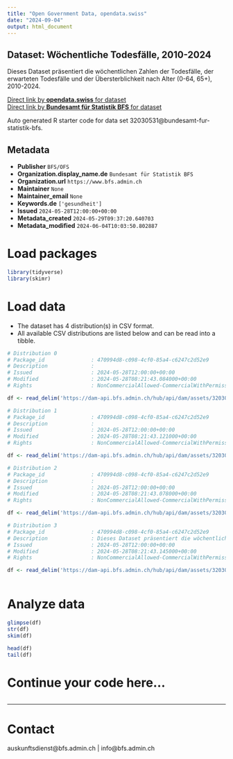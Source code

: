 ```yaml
---
title: "Open Government Data, opendata.swiss"
date: "2024-09-04"
output: html_document
---
```


## Dataset: Wöchentliche Todesfälle, 2010-2024

Dieses Dataset präsentiert die wöchentlichen Zahlen der Todesfälle, der erwarteten Todesfälle und der Übersterblichkeit nach Alter (0-64, 65+), 2010-2024.

[Direct link by **opendata.swiss** for dataset](https://opendata.swiss/de/dataset/wochentliche-todesfalle-2010-20241)<br>
[Direct link by **Bundesamt für Statistik BFS** for dataset](https://www.bfs.admin.ch/asset/de/ts-d-14.03.04.03-wr)

Auto generated R starter code for data set 32030531@bundesamt-fur-statistik-bfs.

## Metadata

- **Publisher** `BFS/OFS`
- **Organization.display_name.de** `Bundesamt für Statistik BFS`
- **Organization.url** `https://www.bfs.admin.ch`
- **Maintainer** `None`
- **Maintainer_email** `None`
- **Keywords.de** `['gesundheit']`
- **Issued** `2024-05-28T12:00:00+00:00`
- **Metadata_created** `2024-05-29T09:37:20.640703`
- **Metadata_modified** `2024-06-04T10:03:50.802887`


# Load packages

```r

library(tidyverse)
library(skimr)

```

# Load data

-   The dataset has 4 distribution(s) in CSV format.
-   All available CSV distributions are listed below and can be read into a tibble.

```r

# Distribution 0
# Package_id               : 470994d8-c098-4cf0-85a4-c6247c2d52e9
# Description              : 
# Issued                   : 2024-05-28T12:00:00+00:00
# Modified                 : 2024-05-28T08:21:43.084000+00:00
# Rights                   : NonCommercialAllowed-CommercialWithPermission-ReferenceRequired

df <- read_delim('https://dam-api.bfs.admin.ch/hub/api/dam/assets/32030549/master')

# Distribution 1
# Package_id               : 470994d8-c098-4cf0-85a4-c6247c2d52e9
# Description              : 
# Issued                   : 2024-05-28T12:00:00+00:00
# Modified                 : 2024-05-28T08:21:43.121000+00:00
# Rights                   : NonCommercialAllowed-CommercialWithPermission-ReferenceRequired

df <- read_delim('https://dam-api.bfs.admin.ch/hub/api/dam/assets/32030558/master')

# Distribution 2
# Package_id               : 470994d8-c098-4cf0-85a4-c6247c2d52e9
# Description              : 
# Issued                   : 2024-05-28T12:00:00+00:00
# Modified                 : 2024-05-28T08:21:43.078000+00:00
# Rights                   : NonCommercialAllowed-CommercialWithPermission-ReferenceRequired

df <- read_delim('https://dam-api.bfs.admin.ch/hub/api/dam/assets/32030554/master')

# Distribution 3
# Package_id               : 470994d8-c098-4cf0-85a4-c6247c2d52e9
# Description              : Dieses Dataset präsentiert die wöchentlichen Zahlen der Todesfälle, der erwarteten Todesfälle und der Übersterblichkeit nach Alter (0-64, 65+), 2010-2024.
# Issued                   : 2024-05-28T12:00:00+00:00
# Modified                 : 2024-05-28T08:21:43.145000+00:00
# Rights                   : NonCommercialAllowed-CommercialWithPermission-ReferenceRequired

df <- read_delim('https://dam-api.bfs.admin.ch/hub/api/dam/assets/32030545/master')



```

# Analyze data

```r

glimpse(df)
str(df)
skim(df)

head(df)
tail(df)

```

# Continue your code here...

```r

```

------------------------------------------------------------------------

# Contact

auskunftsdienst@bfs.admin.ch | info@bfs.admin.ch
